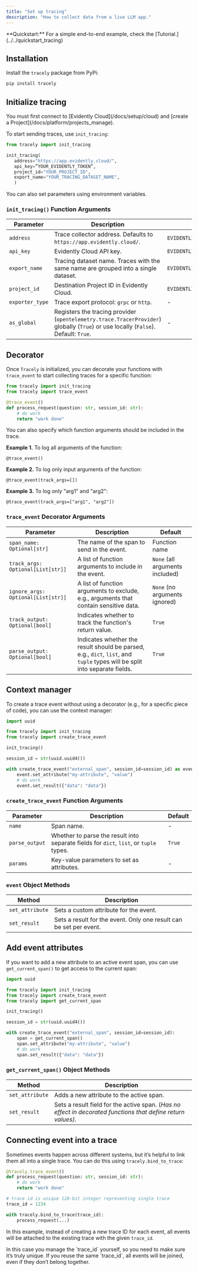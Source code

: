 ```yaml
---
title: "Set up tracing"
description: "How to collect data from a live LLM app."
---
```


<Info>
  **Quickstart:** For a simple end-to-end example, check the [Tutorial.](../../quickstart_tracing)
</Info>

## Installation

Install the `tracely` package from PyPi:

```bash
pip install tracely
```

## Initialize tracing

<Tip>
  You must first connect to [Evidently Cloud](/docs/setup/cloud) and [create a Project](/docs/platform/projects_manage).&#x20;
</Tip>

To start sending traces, use `init_tracing`:

```python
from tracely import init_tracing

init_tracing(
   address="https://app.evidently.cloud/",
   api_key=”YOUR_EVIDENTLY_TOKEN”,
   project_id="YOUR_PROJECT_ID",
   export_name="YOUR_TRACING_DATASET_NAME",
   )
```

You can also set parameters using environment variables.

### `init_tracing()` Function Arguments

| Parameter       | Description                                                                                                                        | Environment Variable                    |
| --------------- | ---------------------------------------------------------------------------------------------------------------------------------- | --------------------------------------- |
| `address`       | Trace collector address. Defaults to `https://app.evidently.cloud/`.                                                               | `EVIDENTLY_TRACE_COLLECTOR`             |
| `api_key`       | Evidently Cloud API key.                                                                                                           | `EVIDENTLY_TRACE_COLLECTOR_API_KEY`     |
| `export_name`   | Tracing dataset name. Traces with the same name are grouped into a single dataset.                                                 | `EVIDENTLY_TRACE_COLLECTOR_EXPORT_NAME` |
| `project_id`    | Destination Project ID in Evidently Cloud.                                                                                         | `EVIDENTLY_TRACE_COLLECTOR_PROJECT_ID`  |
| `exporter_type` | Trace export protocol: `grpc` or `http`.                                                                                           | -                                       |
| `as_global`     | Registers the tracing provider (`opentelemetry.trace.TracerProvider`) globally (`True`) or use locally (`False`). Default: `True`. | -                                       |

## Decorator

Once `Tracely` is initialized, you can decorate your functions with `trace_event` to start collecting traces for a specific function:

```python
from tracely import init_tracing
from tracely import trace_event

@trace_event()
def process_request(question: str, session_id: str):
    # do work
    return "work done"
```

You can also specify which function arguments should be included in the trace.

**Example 1.** To log all arguments of the function:

```
@trace_event()
```

**Example 2.** To log only input arguments of the function:

```
@trace_event(track_args=[])
```

**Example 3.** To log only "arg1" and "arg2":

```
@trace_event(track_args=["arg1", "arg2"])
```

### `trace_event` Decorator Arguments

| **Parameter**                      | **Description**                                                                                                            | **Default**                     |
| ---------------------------------- | -------------------------------------------------------------------------------------------------------------------------- | ------------------------------- |
| `span_name: Optional[str]`         | The name of the span to send in the event.                                                                                 | Function name                   |
| `track_args: Optional[List[str]]`  | A list of function arguments to include in the event.                                                                      | `None` (all arguments included) |
| `ignore_args: Optional[List[str]]` | A list of function arguments to exclude, e.g., arguments that contain sensitive data.                                      | `None` (no arguments ignored)   |
| `track_output: Optional[bool]`     | Indicates whether to track the function's return value.                                                                    | `True`                          |
| `parse_output: Optional[bool]`     | Indicates whether the result should be parsed, e.g., `dict`, `list`, and `tuple` types will be split into separate fields. | `True`                          |

## Context manager

To create a trace event without using a decorator (e.g., for a specific piece of code), you can use the context manager:

```python
import uuid

from tracely import init_tracing
from tracely import create_trace_event

init_tracing()

session_id = str(uuid.uuid4())

with create_trace_event("external_span", session_id=session_id) as event:
    event.set_attribute("my-attribute", "value")
    # do work
    event.set_result({"data": "data"})
```

### `create_trace_event` Function Arguments

| Parameter      | Description                                                                            | Default |
| -------------- | -------------------------------------------------------------------------------------- | ------- |
| `name`         | Span name.                                                                             | -       |
| `parse_output` | Whether to parse the result into separate fields for `dict`, `list`, or `tuple` types. | `True`  |
| `params`       | Key-value parameters to set as attributes.                                             | -       |

### `event` Object Methods

| Method          | Description                                                        |
| --------------- | ------------------------------------------------------------------ |
| `set_attribute` | Sets a custom attribute for the event.                             |
| `set_result`    | Sets a result for the event. Only one result can be set per event. |

## Add event attributes

If you want to add a new attribute to an active event span, you can use `get_current_span()` to get access to the current span:

```python
import uuid

from tracely import init_tracing
from tracely import create_trace_event
from tracely import get_current_span

init_tracing()

session_id = str(uuid.uuid4())

with create_trace_event("external_span", session_id=session_id):
    span = get_current_span()
    span.set_attribute("my-attribute", "value")
    # do work
    span.set_result({"data": "data"})

```

### `get_current_span()` Object  Methods

| **Method**      | **Description**                                                                                              |
| --------------- | ------------------------------------------------------------------------------------------------------------ |
| `set_attribute` | Adds a new attribute to the active span.                                                                     |
| `set_result`    | Sets a result field for the active span. (*Has no effect in decorated functions that define return values).* |

## Connecting event into a trace

Sometimes events happen across different systems, but it’s helpful to link them all into a single trace. You can do this using `tracely.bind_to_trace`:

```python
@tracely.trace_event()
def process_request(question: str, session_id: str):
    # do work
    return "work done"

# trace id is unique 128-bit integer representing single trace
trace_id = 1234

with tracely.bind_to_trace(trace_id):
    process_request(...)
```

In this example, instead of creating a new trace ID for each event, all events will be attached to the existing trace with the given `trace_id`.

<Warning>
  In this case you manage the `trace_id` yourself, so you need to make sure it’s truly unique. If you  reuse the same `trace_id`, all events will be joined, even if they don’t belong together.
</Warning>